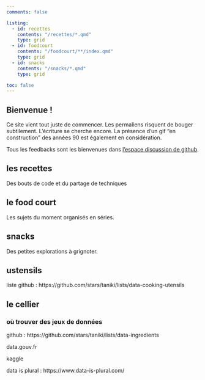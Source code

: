 ```yaml
---
comments: false

listing:
  - id: recettes
    contents: "/recettes/*.qmd"
    type: grid
  - id: foodcourt
    contents: "/foodcourt/**/index.qmd"
    type: grid
  - id: snacks
    contents: "/snacks/*.qmd"
    type: grid

toc: false
---
```


:::{.callout-important appearance="simple"}

## Bienvenue !

Ce site vient tout juste de commencer. Les permaliens risquent de bouger subtilement. L'écriture se cherche encore. La présence d'un gif "en construction" des années 90 est également en considération.

Tous les feedbacks sont les bienvenues dans [l'espace discussion de github](https://github.com/taniki/data/discussions). 

:::

## les recettes

Des bouts de code et du partage de techniques

:::{#recettes}
:::


## le food court

Les sujets du moment organisés en séries.

:::{#foodcourt}
:::


## snacks

Des petites explorations à grignoter. 

:::{#snacks}
:::

<!--
## til


## chartbook

-->

## ustensils

liste github : https://github.com/stars/taniki/lists/data-cooking-utensils


## le cellier

### où trouver des jeux de données

github : https://github.com/stars/taniki/lists/data-ingredients

data.gouv.fr

kaggle

data is plural : https://www.data-is-plural.com/
